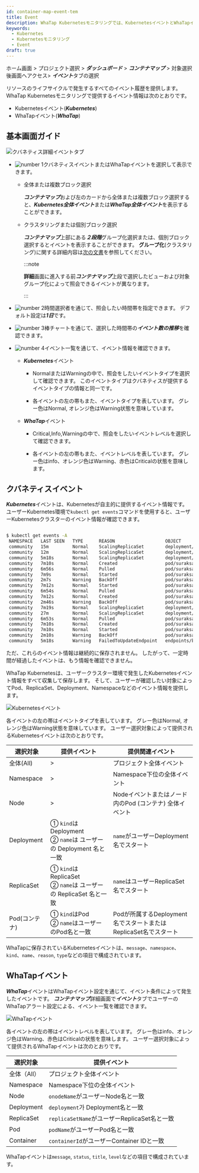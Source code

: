 ```yaml
---
id: container-map-event-tem
title: Event
description: WhaTap Kubernetesモニタリングでは、KubernetesイベントとWhaTapイベントを提供します。
keywords:
  - Kubernetes
  - Kubernetesモニタリング
  - Event
draft: true
---
```


ホーム画面 > プロジェクト選択 > ***ダッシュボード*** > ***コンテナマップ*** > 対象選択後<Cmdname sid="BTN07712" className="uitext" />画面へアクセス> ***イベント***タブの選択

リソースのライフサイクルで発生するすべてのイベント履歴を提供します。 WhaTap Kubernetesモニタリングで提供するイベント情報は次のとおりです。

- Kubernetesイベント(***Kubernetes***)
- WhaTapイベント(***WhaTap***)

## 基本画面ガイド

![クバネティス詳細イベントタブ](/img/k8s-event-default2.png)

- ![number 1](/img/number-01.png)クバネティスイベントまたはWhaTapイベントを選択して表示できます。 

  - 全体または複数ブロック選択

    ***コンテナマップ***および左のカードから全体または複数ブロック選択すると、***Kubernetes全体イベント***または***WhaTap全体イベント***を表示することができます。

  - クラスタリングまたは個別ブロック選択

    ***コンテナマップ***上部にある***２段階***グループ化選択または、個別ブロック選択するとイベントを表示することができます。 **グループ化**(クラスタリング)に関する詳細内容は[次の文書](container-group)を参照してください。

    :::note

    **詳細**画面に進入する前***コンテナマップ***上段で選択したビューおよび対象グループ化によって照会できるイベントが異なります。

    :::

- ![number 2](/img/number-02.png)時間選択者を通じて、照会したい時間帯を指定できます。 デフォルト設定は***1日***です。

- ![number 3](/img/number-03.png)棒チャートを通じて、選択した時間帯の***イベント数の推移***を確認できます。

- ![number 4](/img/number-04.png)イベント一覧を通じて、イベント情報を確認できます。 

  - ***Kubernetes***イベント

    - <span class='k8s-normal'>Normal</span>または<span class='slow'>Warning</span>の中で、照会をしたいイベントタイプを選択して確認できます。 このイベントタイプはクバネティスが提供するイベントタイプの情報と同一です。

    - 各イベントの左の帯もまた、イベントタイプを表しています。 グレー色は<span class='k8s-normal'>Normal</span>, オレンジ色は<span class='slow'>Warning</span>状態を意味しています。

  - ***WhaTap***イベント

    - <span class='vslow'>Critical</span>,<span class='k8s-normal'>Info</span>,<span class='slow'>Warning</span>の中で、照会をしたいイベントレベルを選択して確認できます。

    - 各イベントの左の帯もまた、イベントレベルを表しています。 グレー色は<span class='k8s-normal'>info</span>、オレンジ色は<span class='slow'>Warning</span>、赤色は<span class='vslow'>Critical</span>の状態を意味します。

## クバネティスイベント

***Kubernetes***イベントは、Kubernetesが自主的に提供するイベント情報です。 ユーザーKubernetes環境で`kubectl get events`コマンドを使用すると、ユーザーKubernetesクラスターのイベント情報が確認できます。

```bash

$ kubectl get events -A
 NAMESPACE   LAST SEEN   TYPE      REASON                   OBJECT                            MESSAGE
 community   15m         Normal    ScalingReplicaSet        deployment/baekdusan              Scaled up replica set baekdusan-59554d4859 to 5`
 community   12m         Normal    ScalingReplicaSet        deployment/suraksan               Scaled down replica set suraksan-66fc4bf889 to 3
 community   5m18s       Normal    ScalingReplicaSet        deployment/baekdusan              Scaled down replica set baekdusan-59554d4859 to 3
 community   7m10s       Normal    Created                  pod/suraksan-66fc4bf889-h2cw8     Created container suraksan
 community   6m56s       Normal    Pulled                   pod/suraksan-66fc4bf889-h2cw8     Container image "123456789123.dkr.ecr.ap-northeast-2.amazonaws.com/suraksan:0.48" already present on machine
 community   7m9s        Normal    Started                  pod/suraksan-66fc4bf889-h2cw8     Started container suraksan
 community   2m7s        Warning   BackOff                  pod/suraksan-66fc4bf889-h2cw8     Back-off restarting failed container
 community   7m12s       Normal    Started                  pod/suraksan-66fc4bf889-t27rp     Started container suraksan
 community   6m54s       Normal    Pulled                   pod/suraksan-66fc4bf889-t27rp     Container image "123456789123.dkr.ecr.ap-northeast-2.amazonaws.com/suraksan:0.48" already present on machine
 community   7m12s       Normal    Created                  pod/suraksan-66fc4bf889-t27rp     Created container suraksan
 community   2m46s       Warning   BackOff                  pod/suraksan-66fc4bf889-t27rp     Back-off restarting failed container
 community   7m19s       Normal    ScalingReplicaSet        deployment/mountain               Scaled up replica set mountain-6795bfbc54 to 5
 community   27m         Normal    ScalingReplicaSet        deployment/mountain               Scaled down replica set mountain-6795bfbc54 to 4
 community   6m53s       Normal    Pulled                   pod/suraksan-66fc4bf889-mjbsj     Container image "123456789123.dkr.ecr.ap-northeast-2.amazonaws.com/suraksan:0.48" already present on machine
 community   7m10s       Normal    Created                  pod/suraksan-66fc4bf889-mjbsj     Created container suraksan
 community   7m10s       Normal    Started                  pod/suraksan-66fc4bf889-mjbsj     Started container suraksan
 community   2m10s       Warning   BackOff                  pod/suraksan-66fc4bf889-mjbsj     Back-off restarting failed container
 community   5m18s       Warning   FailedToUpdateEndpoint   endpoints/baekdusan-svc           Failed to update endpoint community/baekdusan-svc: Operation cannot be fulfilled on endpoints "baekdusan-svc": the object has been modified; please apply your changes to the latest version and try again

```

ただ、これらのイベント情報は継続的に保存されません。 したがって、一定時間が経過したイベントは、もう情報を確認できません。 

WhaTap Kubernetesは、ユーザークラスター環境で発生したKubernetesイベント情報をすべて収集して保存します。 そして、ユーザーが確認したい対象によってPod、ReplicaSet、Deployment、Namespaceなどのイベント情報を提供します。

![Kubernetesイベント](https://img.whatap.io/media/images/whatap_kubernetes_container_map_event_k8s.png)

各イベントの左の帯はイベントタイプを表しています。 グレー色は<span class='k8s-normal'>Normal</span>, オレンジ色は<span class='slow'>Warning</span>状態を意味しています。 ユーザー選択対象によって提供されるKubernetesイベントは次のとおりです。

| 選択対象           | 提供イベント                                                        | 提供関連イベント                                                         |
| -------------- | ------------------------------------------------------------- | ---------------------------------------------------------------- |
| 全体(All)        | >                                                             | プロジェクト全体イベント                                                     |
| Namespace      | >                                                             | Namespace下位の全体イベント                                               |
| Node           | >                                                             | Nodeイベントまたはノード内のPod (コンテナ) 全体イベント                                |
| Deployment     | ① `kind`は Deployment<br/>② `name`は ユーザーの Deployment 名と一致      | `name`がユーザーDeployment名でスタート                                      |
| ReplicaSet     | ① `kind`は ReplicaSet<br/>② `name`は ユーザーの ReplicaSet 名と一致      | `name`はユーザーReplicaSet名でスタート                                      |
| Pod(コンテナ)      | ① `kind`はPod<br/>② `name`はユーザーのPod名と一致                        | Podが所属するDeployment名でスタートまたはReplicaSet名でスタート                      |

WhaTapに保存されているKubernetesイベントは、`message`、`namespace`、`kind`、`name`、`reason`, `type`などの項目で構成されています。

## WhaTapイベント

***WhaTap***イベントはWhaTapイベント設定を通じて、イベント条件によって発生したイベントです。 ***コンテナマップ***詳細画面で***イベント***タブでユーザーのWhaTapアラート設定による、イベント一覧を確認できます。 

![WhaTapイベント](https://img.whatap.io/media/images/whatap_kubernetes_container_map_event_whatap.png)

各イベントの左の帯はイベントレベルを表しています。 グレー色は<span class='k8s-normal'>info</span>、オレンジ色は<span class='slow'>Warning</span>、赤色は<span class='vslow'>Critical</span>の状態を意味します。 ユーザー選択対象によって提供されるWhaTapイベントは次のとおりです。

| 選択対象       | 提供イベント                                      |
| ---------- | ------------------------------------------- |
| 全体（All）    | プロジェクト全体イベント                                |
| Namespace  | Namespace下位の全体イベント                          |
| Node       | `onodeName`がユーザーNode名と一致                    |
| Deployment | `deployment`가 Deployment名と一致                |
| ReplicaSet | `replicaSetName`がユーザーReplicaSet名と一致         |
| Pod        | `podName`がユーザーPod名と一致                       |
| Container  | `containerId`がユーザーContainer IDと一致           |

WhaTapイベントは`message`, `status`, `title`, `level`などの項目で構成されています。
